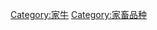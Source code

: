 {{Catnav|頁面分類|人类社会|经济|产业|农业|馴養動物|家畜}}
{{Catnav|頁面分類|人类社会|科技|农业|馴養動物|家畜}}
{{Catnav|頁面分類|人类社会|知識|科技|农业|馴養動物|家畜}}
{{Commonscat|Cattle breeds}}

[[Category:家牛|Category:家牛]]
[[Category:家畜品种|Category:家畜品种]]